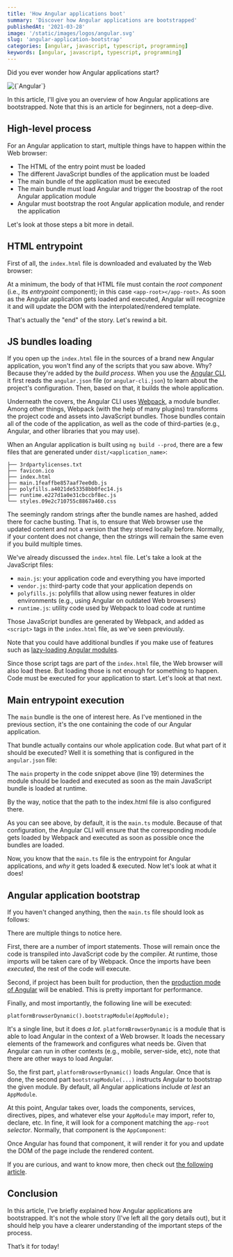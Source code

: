 ```yaml
---
title: 'How Angular applications boot'
summary: 'Discover how Angular applications are bootstrapped'
publishedAt: '2021-03-28'
image: '/static/images/logos/angular.svg'
slug: 'angular-application-bootstrap'
categories: [angular, javascript, typescript, programming]
keywords: [angular, javascript, typescript, programming]
---
```


Did you ever wonder how Angular applications start?

<BlogPostCenteredContent>
  <Image
    alt={`Angular`}
    src={`/static/images/logos/angular.svg`}
    width={400}
    height={400}
    priority
  />
</BlogPostCenteredContent>

In this article, I'll give you an overview of how Angular applications are bootstrapped. Note that this is an article for beginners, not a deep-dive.

## High-level process

For an Angular application to start, multiple things have to happen within the Web browser:

- The HTML of the entry point must be loaded
- The different JavaScript bundles of the application must be loaded
- The main bundle of the application must be executed
- The main bundle must load Angular and trigger the boostrap of the root Angular application module
- Angular must bootstrap the root Angular application module, and render the application

Let's look at those steps a bit more in detail.

## HTML entrypoint

First of all, the `index.html` file is downloaded and evaluated by the Web browser:

<Gist gistLink="dsebastien/860fbeb464d6d78f185df8ddda535338" />

At a minimum, the body of that HTML file must contain the _root component_ (i.e., its _entrypoint_ component); in this case `<app-root></app-root>`. As soon as the Angular application gets loaded and executed, Angular will recognize it and will update the DOM with the interpolated/rendered template.

That's actually the "end" of the story. Let's rewind a bit.

## JS bundles loading

If you open up the `index.html` file in the sources of a brand new Angular application, you won't find any of the scripts that you saw above. Why? Because they're added by the _build process_. When you use the [Angular CLI](https://cli.angular.io), it first reads the `angular.json` file (or `angular-cli.json`) to learn about the project's configuration. Then, based on that, it builds the whole application.

Underneath the covers, the Angular CLI uses [Webpack](https://webpack.js.org), a module bundler. Among other things, Webpack (with the help of many plugins) transforms the project code and assets into JavaScript bundles. Those bundles contain all of the code of the application, as well as the code of third-parties (e.g., Angular, and other libraries that you may use).

When an Angular application is built using `ng build --prod`, there are a few files that are generated under `dist/<application_name>`:

```
├── 3rdpartylicenses.txt
├── favicon.ico
├── index.html
├── main.1feaffbe857aaf7ee0db.js
├── polyfills.a4021de53358bb0fec14.js
├── runtime.e227d1a0e31cbccbf8ec.js
└── styles.09e2c710755c8867a460.css
```

<BlogPostTip>
  The seemingly random strings after the bundle names are hashed, added there
  for cache busting. That is, to ensure that Web browser use the updated content
  and not a version that they stored locally before. Normally, if your content
  does not change, then the strings will remain the same even if you build
  multiple times.
</BlogPostTip>

We've already discussed the `index.html` file. Let's take a look at the JavaScript files:

- `main.js`: your application code and everything you have imported
- `vendor.js`: third-party code that your application depends on
- `polyfills.js`: polyfills that allow using newer features in older environments (e.g., using Angular on outdated Web browsers)
- `runtime.js`: utility code used by Webpack to load code at runtime

Those JavaScript bundles are generated by Webpack, and added as `<script>` tags in the `index.html` file, as we've seen previously.

Note that you could have additional bundles if you make use of features such as [lazy-loading Angular modules](https://angular.io/guide/lazy-loading-ngmodules).

Since those script tags are part of the `index.html` file, the Web browser will also load these. But loading those is not enough for something to happen. Code must be executed for your application to start. Let's look at that next.

## Main entrypoint execution

The `main` bundle is the one of interest here. As I've mentioned in the previous section, it's the one containing the code of our Angular application.

That bundle actually contains our whole application code. But what part of it should be executed? Well it is something that is configured in the `angular.json` file:

<Gist gistLink="dsebastien/c0d0b9e5bde8c436162206d5f94a0b9b" />

The `main` property in the code snippet above (line 19) determines the module should be loaded and executed as soon as the main JavaScript bundle is loaded at runtime.

<BlogPostTip>
  By the way, notice that the path to the index.html file is also configured
  there.
</BlogPostTip>

As you can see above, by default, it is the `main.ts` module. Because of that configuration, the Angular CLI will ensure that the corresponding module gets loaded by Webpack and executed as soon as possible once the bundles are loaded.

Now, you know that the `main.ts` file is the entrypoint for Angular applications, and _why_ it gets loaded & executed. Now let's look at what it does!

## Angular application bootstrap

If you haven't changed anything, then the `main.ts` file should look as follows:

<Gist gistLink="dsebastien/521f7a468bcb05662d1bac86886eb149" />

There are multiple things to notice here.

First, there are a number of import statements. Those will remain once the code is transpiled into JavaScript code by the compiler. At runtime, those imports will be taken care of by Webpack. Once the imports have been _executed_, the rest of the code will execute.

Second, if project has been built for production, then the [production mode of Angular](https://angular.io/api/core/enableProdMode) will be enabled. This is pretty important for performance.

Finally, and most importantly, the following line will be executed:

```
platformBrowserDynamic().bootstrapModule(AppModule);
```

It's a single line, but it does _a lot_. `platformBrowserDynamic` is a module that is able to load Angular in the context of a Web browser. It loads the necessary elements of the framework and configures what needs be. Given that Angular can run in other contexts (e.g., mobile, server-side, etc), note that there are other ways to load Angular.

So, the first part, `platformBrowserDynamic()` loads Angular. Once that is done, the second part `bootstrapModule(...)` instructs Angular to bootstrap the given module. By default, all Angular applications include _at lest_ an `AppModule`.

At this point, Angular takes over, loads the components, services, directives, pipes, and whatever else your `AppModule` may import, refer to, declare, etc. In fine, it will look for a component matching the `app-root` _selector_. Normally, that component is the `AppComponent`:

<Gist gistLink="dsebastien/91eceb327732bbd42a54f3cbf5a73b30" />

Once Angular has found that component, it will render it for you and update the DOM of the page include the rendered content.

If you are curious, and want to know more, then check out [the following article](https://medium.com/angular-in-depth/angular-platforms-in-depth-part-2-application-bootstrap-process-8be461b4667e).

## Conclusion

In this article, I've briefly explained how Angular applications are bootstrapped. It's not the whole story (I've left all the gory details out), but it should help you have a clearer understanding of the important steps of the process.

That’s it for today!

<BlogPostSignature />
